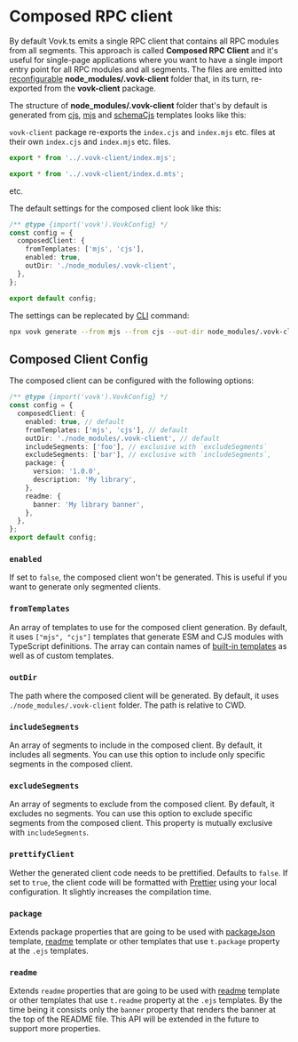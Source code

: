 
# Composed RPC client

By default Vovk.ts emits a single RPC client that contains all RPC modules from all segments. This approach is called **Composed RPC Client** and it's useful for single-page applications where you want to have a single import entry point for all RPC modules and all segments. The files are emitted into [reconfigurable](/config) **node_modules/.vovk-client** folder that, in its turn, re-exported from the **vovk-client** package.

The structure of **node_modules/.vovk-client** folder that's by default is generated from [cjs](/templates#cjs), [mjs](/templates#mjs) and [schemaCjs](/templates#schemacjs) templates looks like this:

<FileTree>
  <FileTree.Folder name="node_modules/.vovk-client" defaultOpen>
    <FileTree.File name="index.cjs" />
    <FileTree.File name="index.d.cts" />
    <FileTree.File name="index.mjs" />
    <FileTree.File name="index.d.mts" />
    <FileTree.File name="schema.cjs" />
    <FileTree.File name="schema.d.cts" />
  </FileTree.Folder>
</FileTree>

`vovk-client` package re-exports the `index.cjs` and `index.mjs` etc. files at their own `index.cjs` and `index.mjs` etc. files.

```ts filename="node_modules/vovk-client/index.mjs"
export * from '../.vovk-client/index.mjs';
```

```ts filename="node_modules/vovk-client/index.d.mts"
export * from '../.vovk-client/index.d.mts';
```

etc.

The default settings for the composed client look like this:

```ts filename="vovk.config.mjs"
/** @type {import('vovk').VovkConfig} */
const config = {
  composedClient: {
    fromTemplates: ['mjs', 'cjs'],
    enabled: true,
    outDir: './node_modules/.vovk-client',
  },
};

export default config;
```

The settings can be replecated by [CLI](/cli) command:

```sh npm2yarn
npx vovk generate --from mjs --from cjs --out-dir node_modules/.vovk-client
```

## Composed Client Config

The composed client can be configured with the following options:

```ts filename="vovk.config.mjs"
/** @type {import('vovk').VovkConfig} */
const config = {
  composedClient: {
    enabled: true, // default
    fromTemplates: ['mjs', 'cjs'], // default
    outDir: './node_modules/.vovk-client', // default
    includeSegments: ['foo'], // exclusive with `excludeSegments`
    excludeSegments: ['bar'], // exclusive with `includeSegments`,
    package: {
      version: '1.0.0',
      description: 'My library',
    },
    readme: {
      banner: 'My library banner',
    },
  },
};
export default config;
```

### `enabled`

If set to `false`, the composed client won't be generated. This is useful if you want to generate only segmented clients.

### `fromTemplates`

An array of templates to use for the composed client generation. By default, it uses `["mjs", "cjs"]` templates that generate ESM and CJS modules with TypeScript definitions. The array can contain names of [built-in templates](/templates) as well as of custom templates.

### `outDir`

The path where the composed client will be generated. By default, it uses `./node_modules/.vovk-client` folder. The path is relative to CWD.

### `includeSegments`

An array of segments to include in the composed client. By default, it includes all segments. You can use this option to include only specific segments in the composed client.

### `excludeSegments`

An array of segments to exclude from the composed client. By default, it excludes no segments. You can use this option to exclude specific segments from the composed client. This property is mutually exclusive with `includeSegments`.

### `prettifyClient`

Wether the generated client code needs to be prettified. Defaults to `false`. If set to `true`, the client code will be formatted with [Prettier](https://prettier.io/) using your local configuration. It slightly increases the compilation time.

### `package`

Extends package properties that are going to be used with [packageJson](/templates#packagejson) template, [readme](/templates#readme) template or other templates that use `t.package` property at the `.ejs` templates.

### `readme`

Extends `readme` properties that are going to be used with [readme](/templates#readme) template or other templates that use `t.readme` property at the `.ejs` templates. By the time being it consists only the `banner` property that renders the banner at the top of the README file. This API will be extended in the future to support more properties.
